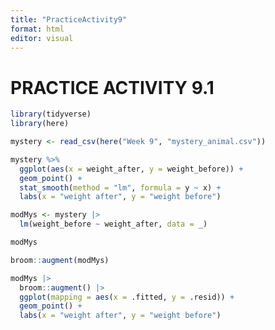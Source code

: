 ```yaml
---
title: "PracticeActivity9"
format: html
editor: visual
---
```


# PRACTICE ACTIVITY 9.1

```r
library(tidyverse)
library(here)

mystery <- read_csv(here("Week 9", "mystery_animal.csv"))
```

```r
mystery %>%
  ggplot(aes(x = weight_after, y = weight_before)) +
  geom_point() +
  stat_smooth(method = "lm", formula = y ~ x) + 
  labs(x = "weight after", y = "weight before")
```

```r
modMys <- mystery |>
  lm(weight_before ~ weight_after, data = _)

modMys
```

```r
broom::augment(modMys)
```

```r
modMys |>
  broom::augment() |>
  ggplot(mapping = aes(x = .fitted, y = .resid)) +
  geom_point() +
  labs(x = "weight after", y = "weight before")
```
